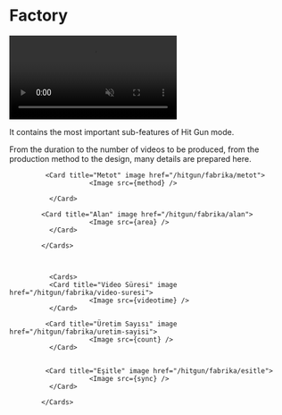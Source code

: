 
# Factory

<video autoPlay muted loop controls>
  <source src="https://forum.ve3.plus/assets/files/2024-04-28/docs-english/gorsel-ekle.mp4" type="video/mp4" />
  Your browser does not support the video tag.
</video>



It contains the most important sub-features of Hit Gun mode.

From the duration to the number of videos to be produced, from the production method to the design, many details are prepared here.


  <Cards num={2}>

             <Card title="Metot" image href="/hitgun/fabrika/metot">
                        <Image src={method} /> 
             
              </Card>

            <Card title="Alan" image href="/hitgun/fabrika/alan">
                        <Image src={area} />
              </Card>

            </Cards>



              <Cards>
              <Card title="Video Süresi" image href="/hitgun/fabrika/video-suresi">
                        <Image src={videotime} />
              </Card>

             <Card title="Üretim Sayısı" image href="/hitgun/fabrika/uretim-sayisi">
                        <Image src={count} />
              </Card>


             <Card title="Eşitle" image href="/hitgun/fabrika/esitle">
                        <Image src={sync} />
              </Card>

            </Cards>
